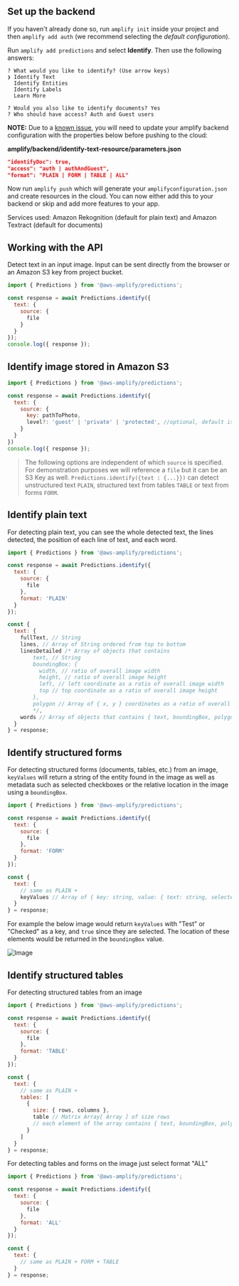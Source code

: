 ## Set up the backend

If you haven't already done so, run `amplify init` inside your project and then `amplify add auth` (we recommend selecting the _default configuration_).

Run `amplify add predictions` and select **Identify**. Then use the following answers:

```console
? What would you like to identify? (Use arrow keys)
❯ Identify Text
  Identify Entities
  Identify Labels
  Learn More

? Would you also like to identify documents? Yes
? Who should have access? Auth and Guest users
```

**NOTE:** Due to a [known issue](https://github.com/aws-amplify/amplify-cli/issues/12159), you will need to update your amplify backend configuration with the properties below before pushing to the cloud:

**amplify/backend/identify-text-resource/parameters.json**

```json
"identifyDoc": true,
"access": "auth | authAndGuest",
"format": "PLAIN | FORM | TABLE | ALL"
```

Now run `amplify push` which will generate your `amplifyconfiguration.json` and create resources in the cloud. You can now either add this to your backend or skip and add more features to your app.

Services used: Amazon Rekognition (default for plain text) and Amazon Textract (default for documents)

## Working with the API

Detect text in an input image. Input can be sent directly from the browser or an Amazon S3 key from project bucket.

```javascript
import { Predictions } from '@aws-amplify/predictions';

const response = await Predictions.identify({
  text: {
    source: {
      file
    }
  }
});
console.log({ response });
```

## Identify image stored in Amazon S3

```javascript
import { Predictions } from '@aws-amplify/predictions';

const response = await Predictions.identify({
  text: {
    source: {
      key: pathToPhoto,
      level?: 'guest' | 'private' | 'protected', //optional, default is configured on Storage category
    }
  }
})
console.log({ response });
```

> The following options are independent of which `source` is specified. For demonstration purposes we will reference a `file` but it can be an S3 Key as well. `Predictions.identify({text : {...}})` can detect unstructured text `PLAIN`, structured text from tables `TABLE` or text from forms `FORM`.

## Identify plain text

For detecting plain text, you can see the whole detected text, the lines detected, the position of each line of text, and each word.

```javascript
import { Predictions } from '@aws-amplify/predictions';

const response = await Predictions.identify({
  text: {
    source: {
      file
    },
    format: 'PLAIN'
  }
});

const {
  text: {
    fullText, // String
    lines, // Array of String ordered from top to bottom
    linesDetailed /* Array of objects that contains
        text, // String
        boundingBox: {
          width, // ratio of overall image width
          height, // ratio of overall image height
          left, // left coordinate as a ratio of overall image width
          top // top coordinate as a ratio of overall image height
        },
        polygon // Array of { x, y } coordinates as a ratio of overall image width and height
        */,
    words // Array of objects that contains { text, boundingBox, polygon}
  }
} = response;
```

## Identify structured forms

For detecting structured forms (documents, tables, etc.) from an image, `keyValues` will return a string of the entity found in the image as well as metadata such as selected checkboxes or the relative location in the image using a `boundingBox`.

```javascript
import { Predictions } from '@aws-amplify/predictions';

const response = await Predictions.identify({
  text: {
    source: {
      file
    },
    format: 'FORM'
  }
});

const {
  text: {
    // same as PLAIN +
    keyValues // Array of { key: string, value: { text: string, selected: boolean}, polygon, boundingBox }
  }
} = response;
```

For example the below image would return `keyValues` with "Test" or "Checked" as a key, and `true` since they are selected. The location of these elements would be returned in the `boundingBox` value.

![Image](/images/IdentifyTable.png)

## Identify structured tables

For detecting structured tables from an image

```javascript
import { Predictions } from '@aws-amplify/predictions';

const response = await Predictions.identify({
  text: {
    source: {
      file
    },
    format: 'TABLE'
  }
});

const {
  text: {
    // same as PLAIN +
    tables: [
      {
        size: { rows, columns },
        table // Matrix Array[ Array ] of size rows
        // each element of the array contains { text, boundingBox, polygon, selected, rowSpan, columnSpan}
      }
    ]
  }
} = response;
```

For detecting tables and forms on the image just select format "ALL"

```javascript
import { Predictions } from '@aws-amplify/predictions';

const response = await Predictions.identify({
  text: {
    source: {
      file
    },
    format: 'ALL'
  }
});

const {
  text: {
    // same as PLAIN + FORM + TABLE
  }
} = response;
```
